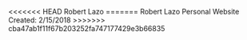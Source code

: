 <<<<<<< HEAD
Robert Lazo
=======
Robert Lazo
Personal Website
Created:  2/15/2018 
>>>>>>> cba47ab1f11f67b203252fa747177429e3b66835
